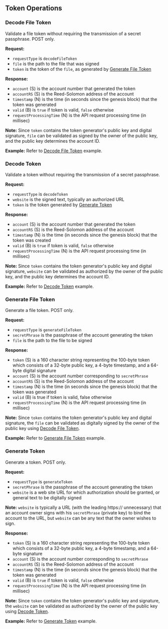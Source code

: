 ## Token Operations

### Decode File Token

Validate a file token without requiring the transmission of a secret passphrase. POST only.

**Request:**

- `requestType` is `decodeFileToken`
- `file` is the path to the file that was signed
- `token` is the token of the `file`, as generated by [Generate File Token](#generate-file-token 'The Blue0x API')

**Response:**

- `account` (S) is the account number that generated the token
- `accountRS` (S) is the Reed-Solomon address of the account
- `timestamp` (N) is the time (in seconds since the genesis block) that the token was generated
- `valid` (B) is `true` if token is valid, `false` otherwise
- `requestProcessingTime` (N) is the API request processing time (in millisec)

**Note:** Since `token` contains the token generator's public key and digital signature, `file` can be validated as signed by the owner of the public key, and the public key determines the account ID.

**Example:** Refer to [Decode File Token](examples2.mdx#decode-file-token) example.

### Decode Token

Validate a token without requiring the transmission of a secret passphrase.

**Request:**

- `requestType` is `decodeToken`
- `website` is the signed text, typically an authorized URL
- `token` is the token generated by [Generate Token](#generate-token 'The Blue0x API')

**Response:**

- `account` (S) is the account number that generated the token
- `accountRS` (S) is the Reed-Solomon address of the account
- `timestamp` (N) is the time (in seconds since the genesis block) that the token was created
- `valid` (B) is `true` if token is valid, `false` otherwise
- `requestProcessingTime` (N) is the API request processing time (in millisec)

**Note:** Since `token` contains the token generator's public key and digital signature, `website` can be validated as authorized by the owner of the public key, and the public key determines the account ID.

**Example:** Refer to [Decode Token](examples2.mdx#decode-token) example.

### Generate File Token

Generate a file token. POST only.

**Request:**

- `requestType` is `generateFileToken`
- `secretPhrase` is the passphrase of the account generating the token
- `file` is the path to the file to be signed

**Response:**

- `token` (S) is a 160 character string representing the 100-byte token which consists of a 32-byte public key, a 4-byte timestamp, and a 64-byte digital signature
- `account` (S) is the account number corresponding to `secretPhrase`
- `accountRS` (S) is the Reed-Solomon address of the account
- `timestamp` (N) is the time (in seconds since the genesis block) that the token was generated
- `valid` (B) is true if token is valid, false otherwise
- `requestProcessingTime` (N) is the API request processing time (in millisec)

**Note:** Since `token` contains the token generator's public key and digital signature, the `file` can be validated as digitally signed by the owner of the public key using [Decode File Token](#decode-file-token 'The Blue0x API').

**Example:** Refer to [Generate File Token](examples2.mdx#generate-file-token) example.

### Generate Token

Generate a token. POST only.

**Request:**

- `requestType` is `generateToken`
- `secretPhrase` is the passphrase of the account generating the token
- `website` is a web site URL for which authorization should be granted, or general text to be digitally signed

**Note:** `website` is typically a URL (with the leading https:// unnecessary) that an account owner signs with his `secretPhrase` (private key) to bind the account to the URL, but `website` can be any text that the owner wishes to sign.

**Response:**

- `token` (S) is a 160 character string representing the 100-byte token which consists of a 32-byte public key, a 4-byte timestamp, and a 64-byte signature
- `account` (S) is the account number corresponding to `secretPhrase`
- `accountRS` (S) is the Reed-Solomon address of the account
- `timestamp` (N) is the time (in seconds since the genesis block) that the token was generated
- `valid` (B) is `true` if token is valid, `false` otherwise
- `requestProcessingTime` (N) is the API request processing time (in millisec)

**Note:** Since `token` contains the token generator's public key and signature, the `website` can be validated as authorized by the owner of the public key using [Decode Token](#decode-token 'The Blue0x API').

**Example:** Refer to [Generate Token](examples2.mdx#generate-token) example.
